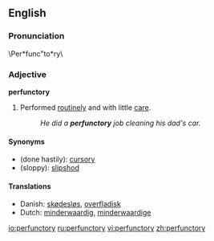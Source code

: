 ==English==

===Pronunciation===
\Per*func"to*ry\

===Adjective===
'''perfunctory'''
# Performed [[routinely]] and with little [[care]].
#:''He did a '''perfunctory''' job cleaning his dad's car.''

====Synonyms====
*(done hastily): [[cursory]]
*(sloppy): [[slipshod]]

====Translations====
{{trans-top|with little care}}
*Danish: [[skødesløs]], [[overfladisk]]
*Dutch: [[minderwaardig]], [[minderwaardige]]
{{trans-mid}}
{{trans-bottom}}

[[io:perfunctory]]
[[ru:perfunctory]]
[[vi:perfunctory]]
[[zh:perfunctory]]